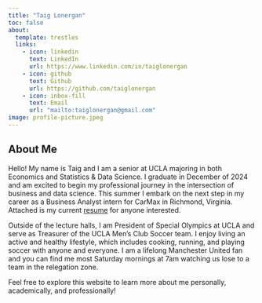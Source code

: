```yaml
---
title: "Taig Lonergan"
toc: false
about:
  template: trestles
  links: 
    - icon: linkedin
      text: LinkedIn
      url: https://www.linkedin.com/in/taiglonergan
    - icon: github
      text: Github
      url: https://github.com/taiglonergan
    - icon: inbox-fill
      text: Email
      url: "mailto:taiglonergan@gmail.com"
image: profile-picture.jpeg
---
```


## About Me

Hello! My name is Taig and I am a senior at UCLA majoring in both Economics and Statistics & Data Science. I graduate in December of 2024 and am excited to begin my professional journey in the intersection of business and data science. This summer I embark on the next step in my career as a Business Analyst intern for CarMax in Richmond, Virginia. Attached is my current [resume](/docs/Resume/Taig Lonergan Resume.pdf "Resume") for anyone interested.

Outside of the lecture halls, I am President of Special Olympics at UCLA and serve as Treasurer of the UCLA Men's Club Soccer team. I enjoy living an active and healthy lifestyle, which includes cooking, running, and playing soccer with anyone and everyone. I am a lifelong Manchester United fan and you can find me most Saturday mornings at 7am watching us lose to a team in the relegation zone.

Feel free to explore this website to learn more about me personally, academically, and professionally!

